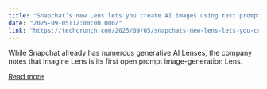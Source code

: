 ```yaml
---
title: "Snapchat’s new Lens lets you create AI images using text prompts"
date: "2025-09-05T12:00:00.000Z"
link: "https://techcrunch.com/2025/09/05/snapchats-new-lens-lets-you-create-ai-images-using-text-prompts/"
---
```


While Snapchat already has numerous generative AI Lenses, the company notes that Imagine Lens is its first open prompt image-generation Lens.

[Read more](https://techcrunch.com/2025/09/05/snapchats-new-lens-lets-you-create-ai-images-using-text-prompts/)
